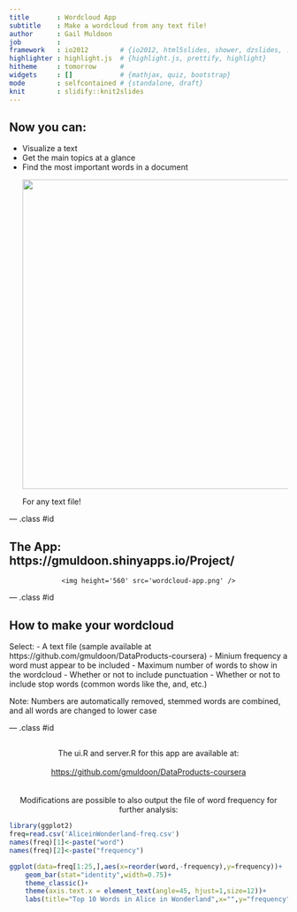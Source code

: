 ```yaml
---
title       : Wordcloud App
subtitle    : Make a wordcloud from any text file!
author      : Gail Muldoon
job         : 
framework   : io2012        # {io2012, html5slides, shower, dzslides, ...}
highlighter : highlight.js  # {highlight.js, prettify, highlight}
hitheme     : tomorrow      # 
widgets     : []            # {mathjax, quiz, bootstrap}
mode        : selfcontained # {standalone, draft}
knit        : slidify::knit2slides
---
```


## Now you can:
- Visualize a text
- Get the main topics at a glance
- Find the most important words in a document
 <div style='text-align: center;'>
    <img height='560' src='AliceinWonderland-wordcloud.png' />
</div>
For any text file!



--- .class #id 

## The App: https://gmuldoon.shinyapps.io/Project/
 
<div style='text-align: center;'>
    <img height='560' src='wordcloud-app.png' />
</div>


--- .class #id 

## How to make your wordcloud

Select:
- A text file (sample available at https://github.com/gmuldoon/DataProducts-coursera)
- Minium frequency a word must appear to be included
- Maximum number of words to show in the wordcloud
- Whether or not to include punctuation
- Whether or not to include stop words (common words like the, and, etc.)

Note: Numbers are automatically removed, stemmed words are combined, and all words are changed to lower case

--- .class #id 

## 

<!-- <br> -->
<div style='text-align: center;'>
The ui.R and server.R for this app are available at: 
<br>
<br>
<a href="https://github.com/gmuldoon/DataProducts-coursera ">https://github.com/gmuldoon/DataProducts-coursera</a>
<br>
<br>
<br>
Modifications are possible to also output the file of word frequency for further analysis: 
</div>
<!-- <div style='text-align: center;'> -->
```r
library(ggplot2)
freq=read.csv('AliceinWonderland-freq.csv')
names(freq)[1]<-paste("word")
names(freq)[2]<-paste("frequency")

ggplot(data=freq[1:25,],aes(x=reorder(word,-frequency),y=frequency))+
    geom_bar(stat="identity",width=0.75)+
    theme_classic()+
    theme(axis.text.x = element_text(angle=45, hjust=1,size=12))+
    labs(title="Top 10 Words in Alice in Wonderland",x="",y="frequency")
```
<!-- </div> -->


